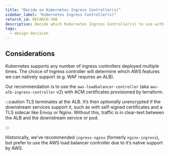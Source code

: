 ```yaml
---
title: "Decide on Kubernetes Ingress Controller(s)"
sidebar_label: "Kubernetes Ingress Controller(s)"
refarch_id: REFARCH-300
description: Decide which Kubernetes Ingress Controller(s) to use with EKS
tags:
  - design-decision
---
```



## Considerations

Kubernetes supports any number of ingress controllers deployed multiple times. The choice of Ingress controller will
determine which AWS features we can natively support (e.g. WAF requires an ALB).

Our recommendation is to use the `aws-loadbalancer-controller` (aka `aws-alb-ingress-controller` v2) with ACM
certificates provisioned by terraform.

:::caution TLS terminates at the ALB. It’s then _optionally_ unencrypted if the downstream services support it, such as
with self-signed certificates and a TLS sidecar like Envoy or Nginx. Without this, traffic is in clear-text between the
ALB and the downstream service or pod.

:::

Historically, we’ve recommended `ingress-nginx` (formerly `nginx-ingress`), but prefer to use the AWS load balancer
controller due to it’s native support by AWS.
